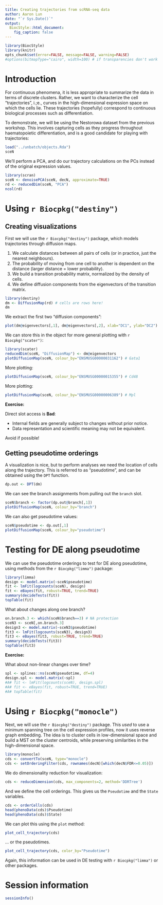 ```yaml
---
title: Creating trajectories from scRNA-seq data
author: Aaron Lun
date: "`r Sys.Date()`"
output:
  BiocStyle::html_document:
    fig_caption: false
---
```


```r
library(BiocStyle)
library(knitr)
opts_chunk$set(error=FALSE, message=FALSE, warning=FALSE)
#options(bitmapType="cairo", width=100) # if transparencies don't work on your machine.
```

# Introduction

For continuous phenomena, it is less appropriate to summarize the data in terms of discrete clusters.
Rather, we want to characterize the cell "trajectories", i.;e., curves in the high-dimensional expression space on which the cells lie.
These trajectories (hopefully) correspond to continuous biological processes such as differentiation.

To demonstrate, we will be using the Nestorowa dataset from the previous workshop. 
This involves capturing cells as they progress throughout haematopoietic differentiation, and is a good candidate for playing with trajectories:

```r
load("../unbatch/objects.Rda")
sceN
```

We'll perform a PCA, and do our trajectory calculations on the PCs instead of the original expression values.

```r
library(scran)
sceN <- denoisePCA(sceN, decN, approximate=TRUE)
rd <- reducedDim(sceN, "PCA")
ncol(rd)
```

# Using `r Biocpkg("destiny")`

## Creating visualizations

First we will use the `r Biocpkg("destiny")` package, which models trajectories through diffusion maps.

1. We calculate distances between all pairs of cells (or in practice, just the nearest neighbours).
2. The probability of moving from one cell to another is dependent on the distance (larger distance = lower probability).
3. We build a transition probability matrix, normalized by the density of cells.
4. We define diffusion components from the eigenvectors of the transition matrix.

```r
library(destiny)
dm <- DiffusionMap(rd) # cells are rows here!
dm
```

We extract the first two "diffusion components":

```r
plot(dm@eigenvectors[,1], dm@eigenvectors[,2], xlab="DC1", ylab="DC2")
```

We can store this in the object for more general plotting with `r Biocpkg("scater")`:

```r
library(scater)
reducedDim(sceN, "DiffusionMap") <- dm@eigenvectors
plotDiffusionMap(sceN, colour_by="ENSMUSG00000031162") # Gata1
```

More plotting:

```r
plotDiffusionMap(sceN, colour_by="ENSMUSG00000015355") # Cd48
```

More plotting:

```r
plotDiffusionMap(sceN, colour_by="ENSMUSG00000006389") # Mpl
```

<div class="alert alert-warning">
**Exercise:** 

Direct slot access is **Bad**:

- Internal fields are generally subject to changes without prior notice.
- Data representation and scientific meaning may not be equivalent.

Avoid if possible!
</div>

## Getting pseudotime orderings

A visualization is nice, but to perform analyses we need the location of cells along the trajectory.
This is referred to as "pseudotime", and can be obtained using the `DPT` function.

```r
dp.out <- DPT(dm)
```

We can see the branch assignments from pulling out the `branch` slot.

```r
sceN$branch <- factor(dp.out@branch[,1])
plotDiffusionMap(sceN, colour_by="branch")
```

We can also get pseudotime values:

```r
sceN$pseudotime <- dp.out[,1]
plotDiffusionMap(sceN, colour_by="pseudotime")
```

# Testing for DE along pseudotime

We can use the pseudotime orderings to test for DE along pseudotime, using methods from the `r Biocpkg("limma")` package:

```r
library(limma)
design <- model.matrix(~sceN$pseudotime)
fit <- lmFit(logcounts(sceN), design)
fit <- eBayes(fit, robust=TRUE, trend=TRUE)
summary(decideTests(fit))    
topTable(fit)   
```

What about changes along one branch?

```r
on.branch.3 <- which(sceN$branch==3) # NA protection
sceN3 <- sceN[,on.branch.3]
design3 <- model.matrix(~sceN3$pseudotime)
fit3 <- lmFit(logcounts(sceN3), design3)
fit3 <- eBayes(fit3, robust=TRUE, trend=TRUE)
summary(decideTests(fit3))    
topTable(fit3)   
```

<div class="alert alert-warning">
**Exercise:** 

What about non-linear changes over time?

```r
spl <- splines::ns(sceN$pseudotime, df=4)
design.spl <- model.matrix(~spl)
#A# fit <- lmFit(logcounts(sceN), design.spl)
#A# fit <- eBayes(fit, robust=TRUE, trend=TRUE)
#A# topTable(fit)   
```
</div>

# Using `r Biocpkg("monocle")`

Next, we will use the `r Biocpkg("destiny")` package.
This _used_ to use a minimum spanning tree on the cell expression profiles, now it uses reverse graph embedding.
The idea is to cluster cells in low-dimensional space and build a MST on the cluster centroids, while preserving similarities in the high-dimensional space.

```r
library(monocle)
cds <- convertTo(sceN, type="monocle")
cds <- setOrderingFilter(cds, rownames(decN)[which(decN$FDR<=0.05)])
```

We do dimensionality reduction for visualization:

```r
cds <- reduceDimension(cds, max_components=2, method='DDRTree')
```

And we define the cell orderings.
This gives us the `Pseudotime` and the `State` variables.

```r
cds <- orderCells(cds)    
head(phenoData(cds)$Pseudotime)
head(phenoData(cds)$State)
```

We can plot this using the `plot` method:

```r
plot_cell_trajectory(cds)
```

... or the pseudotimes.

```r
plot_cell_trajectory(cds, color_by="Pseudotime")
```

Again, this information can be used in DE testing with `r Biocpkg("limma")` or other packages.

# Session information

```r
sessionInfo()
```
